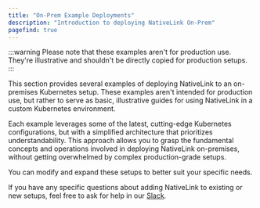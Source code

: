 ```yaml
---
title: "On-Prem Example Deployments"
description: "Introduction to deploying NativeLink On-Prem"
pagefind: true
---
```


:::warning
Please note that these examples aren't for production use. They're
illustrative and shouldn't be directly copied for production setups.
:::

This section provides several examples of deploying NativeLink to an
on-premises Kubernetes setup. These examples aren't intended for
production use, but rather to serve as basic, illustrative guides for
using NativeLink in a custom Kubernetes environment.

Each example leverages some of the latest, cutting-edge Kubernetes
configurations, but with a simplified architecture that prioritizes
understandability. This approach allows you to grasp the fundamental
concepts and operations involved in deploying NativeLink on-premises,
without getting overwhelmed by complex production-grade setups.

You can modify and expand these setups to better suit your specific
needs.

If you have any specific questions about adding NativeLink to existing or
new setups, feel free to ask for help in our
[Slack](https://nativelink.slack.com/join/shared_invite/zt-281qk1ho0-krT7HfTUIYfQMdwflRuq7A#/shared-invite/email).
